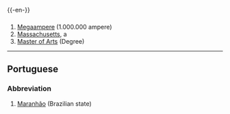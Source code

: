 {{-en-}}

==={{Abbreviation}}===
#[[Megaampere]]   (1.000.000 ampere)
#[[Massachusetts]], a {{USstate}}
#[[Master of Arts]] (Degree)
----

==Portuguese==
===Abbreviation===
#[[Maranhão]] (Brazilian state)